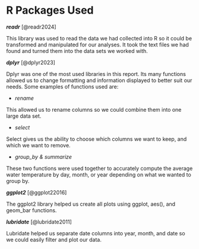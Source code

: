 # R Packages Used

***readr*** [@readr2024]

This library was used to read the data we had collected into R so it could be transformed and manipulated for our analyses. It took the text files we had found and turned them into the data sets we worked with.

***dplyr*** [@dplyr2023]

Dplyr was one of the most used libraries in this report. Its many functions allowed us to change formatting and information displayed to better suit our needs. Some examples of functions used are:

-   *rename*

This allowed us to rename columns so we could combine them into one large data set.

-   *select*

Select gives us the ability to choose which columns we want to keep, and which we want to remove.

-   *group_by & summarize*

These two functions were used together to accurately compute the average water temperature by day, month, or year depending on what we wanted to group by.

***ggplot2*** [@ggplot22016]

The ggplot2 library helped us create all plots using ggplot, aes(), and geom_bar functions.

***lubridate*** [@lubridate2011]

Lubridate helped us separate date columns into year, month, and date so we could easily filter and plot our data.
